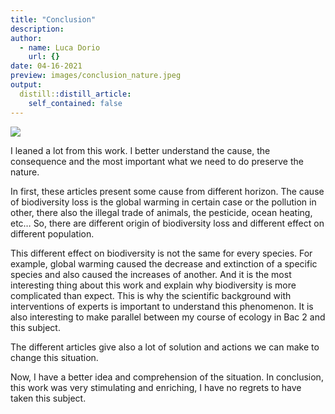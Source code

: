 ```yaml
---
title: "Conclusion"
description: 
author:
  - name: Luca Dorio
    url: {}
date: 04-16-2021
preview: images/conclusion_nature.jpeg
output:
  distill::distill_article:
    self_contained: false
---
```


![](images/conclusion_nature.jpeg)

I leaned a lot from this work. I better understand the cause, the consequence and the most important what we need to do preserve the nature.

 In first, these articles present some cause from different horizon. The cause of biodiversity loss is the global warming in certain case or the pollution in other, there also the illegal trade of animals, the pesticide, ocean heating, etc…
So, there are different origin of biodiversity loss and different effect on different population. 

 This different effect on biodiversity is not the same for every species. For example, global warming caused the decrease and extinction of a specific species and also caused the increases of another. And it is the most interesting thing about this work and explain why biodiversity is more complicated than expect. This is why the scientific background with interventions of experts is important to understand this phenomenon. It is also interesting to make parallel between my course of ecology in Bac 2 and this subject.

 The different articles give also a lot of solution and actions we can make to change this situation. 

 Now, I have a better idea and comprehension of the situation. In conclusion, this work was very stimulating and enriching, I have no regrets to have taken this subject.
